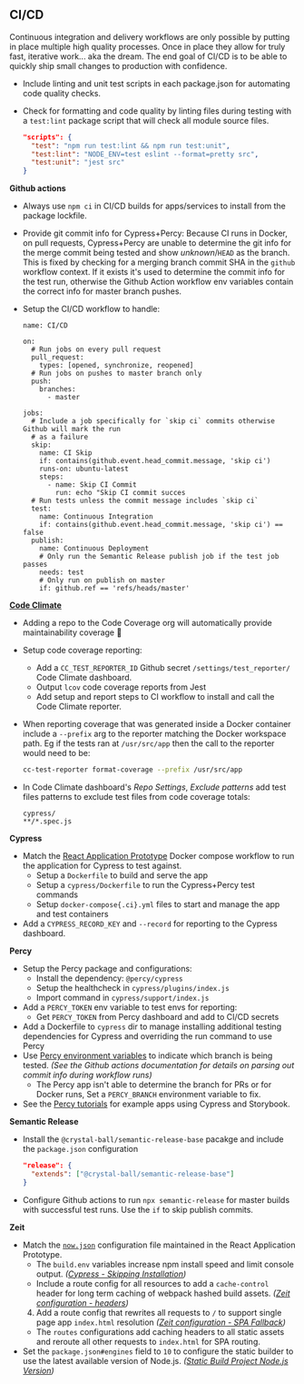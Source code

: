 ## CI/CD

Continuous integration and delivery workflows are only possible by putting in place
multiple high quality processes. Once in place they allow for truly fast, iterative
work... aka the dream. The end goal of CI/CD is to be able to quickly ship small changes
to production with confidence.

- Include linting and unit test scripts in each package.json for automating code quality
  checks.
- Check for formatting and code quality by linting files during testing with a `test:lint`
  package script that will check all module source files.

  ```json
  "scripts": {
    "test": "npm run test:lint && npm run test:unit",
    "test:lint": "NODE_ENV=test eslint --format=pretty src",
    "test:unit": "jest src"
  }
  ```

**Github actions**

- Always use `npm ci` in CI/CD builds for apps/services to install from the package
  lockfile.
- Provide git commit info for Cypress+Percy: Because CI runs in Docker, on pull requests,
  Cypress+Percy are unable to determine the git info for the merge commit being tested and
  show _unknown_/`HEAD` as the branch. This is fixed by checking for a merging branch
  commit SHA in the `github` workflow context. If it exists it's used to determine the
  commit info for the test run, otherwise the Github Action workflow env variables contain
  the correct info for master branch pushes.
- Setup the CI/CD workflow to handle:

  ```
  name: CI/CD

  on:
    # Run jobs on every pull request
    pull_request:
      types: [opened, synchronize, reopened]
    # Run jobs on pushes to master branch only
    push:
      branches:
        - master

  jobs:
    # Include a job specifically for `skip ci` commits otherwise Github will mark the run
    # as a failure
    skip:
      name: CI Skip
      if: contains(github.event.head_commit.message, 'skip ci')
      runs-on: ubuntu-latest
      steps:
        - name: Skip CI Commit
          run: echo "Skip CI commit succes
    # Run tests unless the commit message includes `skip ci`
    test:
      name: Continuous Integration
      if: contains(github.event.head_commit.message, 'skip ci') == false
    publish:
      name: Continuous Deployment
      # Only run the Semantic Release publish job if the test job passes
      needs: test
      # Only run on publish on master
      if: github.ref == 'refs/heads/master'
  ```

**[Code Climate](https://codeclimate.com/oss/dashboard)**

- Adding a repo to the Code Coverage org will automatically provide maintainability
  coverage 🎉
- Setup code coverage reporting:

  - Add a `CC_TEST_REPORTER_ID` Github secret `/settings/test_reporter/` Code Climate
    dashboard.
  - Output `lcov` code coverage reports from Jest
  - Add setup and report steps to CI workflow to install and call the Code Climate
    reporter.

- When reporting coverage that was generated inside a Docker container include a
  `--prefix` arg to the reporter matching the Docker workspace path. Eg if the tests ran
  at `/usr/src/app` then the call to the reporter would need to be:

  ```sh
  cc-test-reporter format-coverage --prefix /usr/src/app
  ```

- In Code Climate dashboard's _Repo Settings_, _Exclude patterns_ add test files patterns
  to exclude test files from code coverage totals:

  ```
  cypress/
  **/*.spec.js
  ```

**Cypress**

- Match the [React Application Prototype][react-prototype] Docker compose workflow to run
  the application for Cypress to test against.
  - Setup a `Dockerfile` to build and serve the app
  - Setup a `cypress/Dockerfile` to run the Cypress+Percy test commands
  - Setup `docker-compose{.ci}.yml` files to start and manage the app and test containers
- Add a `CYPRESS_RECORD_KEY` and `--record` for reporting to the Cypress dashboard.

**Percy**

- Setup the Percy package and configurations:
  - Install the dependency: `@percy/cypress`
  - Setup the healthcheck in `cypress/plugins/index.js`
  - Import command in `cypress/support/index.js`
- Add a `PERCY_TOKEN` env variable to test envs for reporting:
  - Get `PERCY_TOKEN` from Percy dashboard and add to CI/CD secrets
- Add a Dockerfile to `cypress` dir to manage installing additional testing dependencies
  for Cypress and overriding the run command to use Percy
- Use [Percy environment variables][] to indicate which branch is being tested. _(See the
  Github actions documentation for details on parsing out commit info during workflow
  runs)_
  - The Percy app isn't able to determine the branch for PRs or for Docker runs, Set a
    `PERCY_BRANCH` environment variable to fix.
- See the [Percy tutorials][] for example apps using Cypress and Storybook.

**Semantic Release**

- Install the `@crystal-ball/semantic-release-base` pacakge and include the `package.json`
  configuration

  ```json
  "release": {
    "extends": ["@crystal-ball/semantic-release-base"]
  }
  ```

- Configure Github actions to run `npx semantic-release` for master builds with successful
  test runs. Use the `if` to skip publish commits.

**Zeit**

- Match the [`now.json`][] configuration file maintained in the React Application
  Prototype.
  - The `build.env` variables increase npm install speed and limit console output.
    _([Cypress - Skipping Installation][cypress-installs])_
  - Include a route config for all resources to add a `cache-control` header for long term
    caching of webpack hashed build assets. _([Zeit configuration -
    headers][route-headers])_
  4. Add a route config that rewrites all requests to `/` to support single page app
     `index.html` resolution _([Zeit configuration - SPA Fallback][spa-fallback])_
  - The `routes` configurations add caching headers to all static assets and reroute all
    other requests to `index.html` for SPA routing.
- Set the `package.json#engines` field to `10` to configure the static builder to use the
  latest available version of Node.js. _([Static Build Project Node.js
  Version][builder-node-version])_

<!-- prettier-ignore-start -->
[react-prototype]:https://github.com/crystal-ball/react-application-prototype
[`now.json`]:https://github.com/crystal-ball/react-application-prototype/blob/master/now.json
[builder-node-version]:https://zeit.co/docs/builders#official-builders/static-builds/static-build-project-node-js-version
[cypress-installs]:https://docs.cypress.io/guides/getting-started/installing-cypress.html#Skipping-installation
[route-headers]:https://zeit.co/docs/configuration/#routes/headers
[spa-fallback]:https://zeit.co/docs/configuration/#routes/advanced/spa-fallback
[Percy environment variables]:https://docs.percy.io/v1/docs/environment-variables
[Percy tutorials]:https://docs.percy.io/docs/example-apps
<!-- prettier-ignore-end -->
